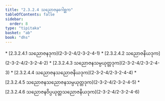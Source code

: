 ```yaml
---
title: "2.3.2.4 သညောဇနဂေါစ္ဆက"
tableOfContents: false
sidebar:
  order: 8
type: "tipitaka"
basket: "ab"
book: "dhs"
---
```



<DynamicBreadcrumb />



<TableOfContents book="dhs" section="2.3.2.4">
* [2.3.2.4.1 သညောဇနဒုက](2-3-2-4/2-3-2-4-1)
* [2.3.2.4.2 သညောဇနိယဒုက](2-3-2-4/2-3-2-4-2)
* [2.3.2.4.3 သညောဇနသမ္ပယုတ္တဒုက](2-3-2-4/2-3-2-4-3)
* [2.3.2.4.4 သညောဇနသညောဇနိယဒုက](2-3-2-4/2-3-2-4-4)
* [2.3.2.4.5 သညောဇနသညောဇနသမ္ပယုတ္တဒုက](2-3-2-4/2-3-2-4-5)
* [2.3.2.4.6 သညောဇနဝိပ္ပယုတ္တသညောဇနိယဒုက](2-3-2-4/2-3-2-4-6)
</TableOfContents>